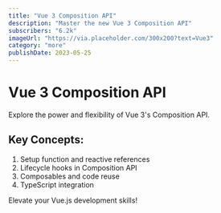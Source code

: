 ```yaml
---
title: "Vue 3 Composition API"
description: "Master the new Vue 3 Composition API"
subscribers: "6.2k"
imageUrl: "https://via.placeholder.com/300x200?text=Vue3"
category: "more"
publishDate: 2023-05-25
---
```


# Vue 3 Composition API

Explore the power and flexibility of Vue 3's Composition API.

## Key Concepts:

1. Setup function and reactive references
2. Lifecycle hooks in Composition API
3. Composables and code reuse
4. TypeScript integration

Elevate your Vue.js development skills!